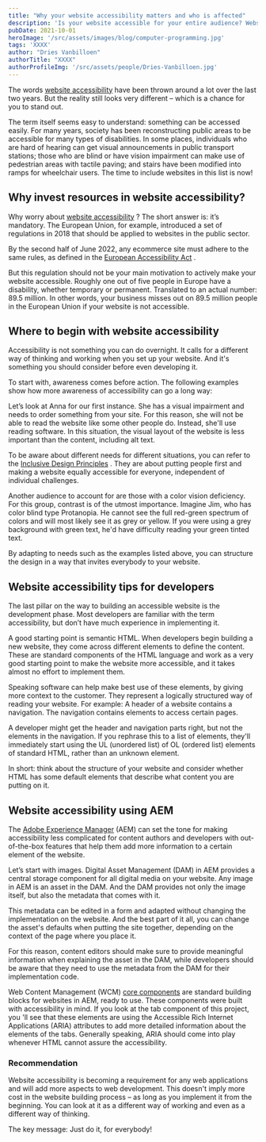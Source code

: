 ```yaml
---
title: "Why your website accessibility matters and who is affected"
description: 'Is your website accessible for your entire audience? Website accessibility is not only mandatory, but vital – here’s how to achieve it.'
pubDate: 2021-10-01
heroImage: '/src/assets/images/blog/computer-programming.jpg'
tags: 'XXXX'
author: "Dries Vanbilloen"
authorTitle: "XXXX"
authorProfileImg: '/src/assets/people/Dries-Vanbilloen.jpg'
---
```


<LayoutSection backgroundColor="dark">
    <p>The words <a href="https://blog.amplexor.com/what-makes-website-responsible">website accessibility</a> have been thrown around a lot over the last two years. But the reality still looks very different – which is a chance for you to stand out.</p>
    <p>The term itself seems easy to understand: something can be accessed easily. For many years, society has been reconstructing public areas to be accessible for many types of disabilities. In some places, individuals who are hard of hearing can get visual announcements in public transport stations; those who are blind or have vision impairment can make use of pedestrian areas with tactile paving; and stairs have been modified into ramps for wheelchair users. The time to include websites in this list is now!</p>
</LayoutSection>

<LayoutSection>
    <h2>
        Why invest resources in website accessibility?
    </h2>
    <p>
        Why worry about <a href="https://blog.amplexor.com/web-performance-the-fast-lane-to-better-user-experience">website accessibility</a> ? The short answer is: it’s mandatory. The European Union, for example, introduced a set of regulations in 2018 that should be applied to websites in the public sector.
    </p>
    <p>
        By the second half of June 2022, any ecommerce site must adhere to the same rules, as defined in the <a href="https://ec.europa.eu/social/main.jsp?catId=1202">European Accessibility Act</a> .
    </p>
    <p>
        But this regulation should not be your main motivation to actively make your website accessible. Roughly one out of five people in Europe have a disability, whether temporary or permanent. Translated to an actual number: 89.5 million. In other words, your business misses out on 89.5 million people in the European Union if your website is not accessible.
    </p>
    <h2>
        Where to begin with website accessibility
    </h2>
    <p>
        Accessibility is not something you can do overnight. It calls for a different way of thinking and working when you set up your website. And it's something you should consider before even developing it.
    </p>
    <p>
        To start with, awareness comes before action. The following examples show how more awareness of accessibility can go a long way:
    </p>
    <p>
        Let’s look at Anna for our first instance. She has a visual impairment and needs to order something from your site. For this reason, she will not be able to read the website like some other people do. Instead, she'll use reading software. In this situation, the visual layout of the website is less important than the content, including alt text.
    </p>
    <p>
        To be aware about different needs for different situations, you can refer to the <a href="https://inclusivedesignprinciples.org/">Inclusive Design Principles</a> . They are about putting people first and making a website equally accessible for everyone, independent of individual challenges.
    </p>
    <p>
        Another audience to account for are those with a color vision deficiency. For this group, contrast is of the utmost importance. Imagine Jim, who has color blind type Protanopia. He cannot see the full red-green spectrum of colors and will most likely see it as grey or yellow. If you were using a grey background with green text, he'd have difficulty reading your green tinted text.
    </p>
    <p>
        By adapting to needs such as the examples listed above, you can structure the design in a way that invites everybody to your website.
    </p>
    <h2>
        Website accessibility tips for developers
    </h2>
    <p>
        The last pillar on the way to building an accessible website is the development phase. Most developers are familiar with the term accessibility, but don’t have much experience in implementing it.
    </p>
    <p>
        A good starting point is semantic HTML. When developers begin building a new website, they come across different elements to define the content. These are standard components of the HTML language and work as a very good starting point to make the website more accessible, and it takes almost no effort to implement them.
    </p>
    <p>
        Speaking software can help make best use of these elements, by giving more context to the customer. They represent a logically structured way of reading your website. For example: A header of a website contains a navigation. The navigation contains elements to access certain pages.
    </p>
    <p>
        A developer might get the header and navigation parts right, but not the elements in the navigation. If you rephrase this to a list of elements, they'll immediately start using the UL (unordered list) of OL (ordered list) elements of standard HTML, rather than an unknown element.
    </p>
    <p>
        In short: think about the structure of your website and consider whether HTML has some default elements that describe what content you are putting on it.
    </p>
    <h2>
        Website accessibility using AEM
    </h2>
    <p>
        The <a href="https://blog.amplexor.com/6-marketing-reasons-we-love-adobe-experience-manager">Adobe Experience Manager</a> (AEM) can set the tone for making accessibility less complicated for content authors and developers with out-of-the-box features that help them add more information to a certain element of the website.
    </p>
    <p>
        Let’s start with images. Digital Asset Management (DAM) in AEM provides a central storage component for all digital media on your website. Any image in AEM is an asset in the DAM. And the DAM provides not only the image itself, but also the metadata that comes with it.
    </p>
    <p>
        This metadata can be edited in a form and adapted without changing the implementation on the website. And the best part of it all, you can change the asset's defaults when putting the site together, depending on the context of the page where you place it.
    </p>
    <p>
        For this reason, content editors should make sure to provide meaningful information when explaining the asset in the DAM, while developers should be aware that they need to use the metadata from the DAM for their implementation code.
    </p>
    <p>
        Web Content Management (WCM) <a href="https://blog.amplexor.com/aem-core-components-out-of-the-box-that-fits">core components</a> are standard building blocks for websites in AEM, ready to use. These components were built with accessibility in mind. If you look at the tab component of this project, you 'll see that these elements are using the Accessible Rich Internet Applications (ARIA) attributes to add more detailed information about the elements of the tabs. Generally speaking, ARIA should come into play whenever HTML cannot assure the accessibility.
    </p>
</LayoutSection>
<LayoutSection backgroundColor="dark">
    <h3>
        Recommendation
    </h3>
    <p>
        Website accessibility is becoming a requirement for any web applications and will add more aspects to web development. This doesn't imply more cost in the website building process – as long as you implement it from the beginning. You can look at it as a different way of working and even as a different way of thinking.
    </p>
    <p>
        The key message: Just do it, for everybody!
    </p>
</LayoutSection>